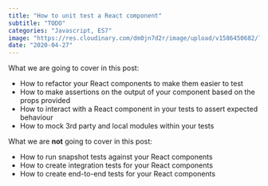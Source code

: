 ```yaml
---
title: "How to unit test a React component"
subtitle: "TODO"
categories: "Javascript, ES7"
image: "https://res.cloudinary.com/dm0jn7d2r/image/upload/v1586450682/lukebrown.io/es7-object-methods-og.png"
date: "2020-04-27"
---
```



What we are going to cover in this post:

- How to refactor your React components to make them easier to test
- How to make assertions on the output of your component based on the props provided
- How to interact with a React component in your tests to assert expected behaviour
- How to mock 3rd party and local modules within your tests

What we are **not** going to cover in this post:

- How to run snapshot tests against your React components
- How to create integration tests for your React components
- How to create end-to-end tests for your React components